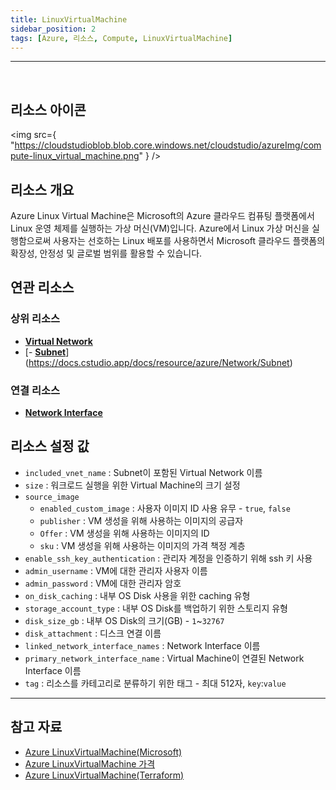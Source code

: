 ```yaml
---
title: LinuxVirtualMachine
sidebar_position: 2
tags: [Azure, 리소스, Compute, LinuxVirtualMachine]
---
```


<hr />
<br />


## 리소스 아이콘

<img
    src={
        "https://cloudstudioblob.blob.core.windows.net/cloudstudio/azureImg/compute-linux_virtual_machine.png"
    }
/>

## 리소스 개요

Azure Linux Virtual Machine은 Microsoft의 Azure 클라우드 컴퓨팅 플랫폼에서 Linux 운영 체제를 실행하는 가상 머신(VM)입니다.
Azure에서 Linux 가상 머신을 실행함으로써 사용자는 선호하는 Linux 배포를 사용하면서 Microsoft 클라우드 플랫폼의 확장성, 안정성 및 글로벌 범위를 활용할 수 있습니다.

## 연관 리소스

### 상위 리소스

-   [**Virtual Network**](https://docs.cstudio.app/docs/resource/azure/Network/VirtualNetwork)
-   [- [**Subnet**](https://docs.cstudio.app/docs/resource/azure/Network/Subnet)](https://docs.cstudio.app/docs/resource/azure/Network/Subnet)

### 연결 리소스

-   [**Network Interface**](https://docs.cstudio.app/docs/resource/azure/Network/NetworkInterface)

## 리소스 설정 값

-   `included_vnet_name` : Subnet이 포함된 Virtual Network 이름
-   `size` : 워크로드 실행을 위한 Virtual Machine의 크기 설정
-   `source_image`
    -   `enabled_custom_image` : 사용자 이미지 ID 사용 유무 - `true`, `false`
    -   `publisher` : VM 생성을 위해 사용하는 이미지의 공급자
    -   `Offer` : VM 생성을 위해 사용하는 이미지의 ID
    -   `sku` : VM 생성을 위해 사용하는 이미지의 가격 책정 계층
-   `enable_ssh_key_authentication` : 관리자 계정을 인증하기 위해 ssh 키 사용
-   `admin_username` : VM에 대한 관리자 사용자 이름
-   `admin_password` : VM에 대한 관리자 암호
-   `on_disk_caching` : 내부 OS Disk 사용을 위한 caching 유형
-   `storage_account_type` : 내부 OS Disk를 백업하기 위한 스토리지 유형
-   `disk_size_gb` : 내부 OS Disk의 크기(GB) - `1`~`32767`
-   `disk_attachment` : 디스크 연결 이름
-   `linked_network_interface_names` : Network Interface 이름
-   `primary_network_interface_name` : Virtual Machine이 연결된 Network Interface 이름
-   `tag` : 리소스를 카테고리로 분류하기 위한 태그 - 최대 512자, `key`:`value`

---

## 참고 자료

-   [Azure LinuxVirtualMachine(Microsoft)](https://learn.microsoft.com/ko-kr/azure/virtual-machines/overview)
-   [Azure LinuxVirtualMachine 가격](https://azure.microsoft.com/en-us/pricing/details/virtual-machines/linux/)
-   [Azure LinuxVirtualMachine(Terraform)](https://registry.terraform.io/providers/hashicorp/azurerm/latest/docs/resources/linux_virtual_machine)
